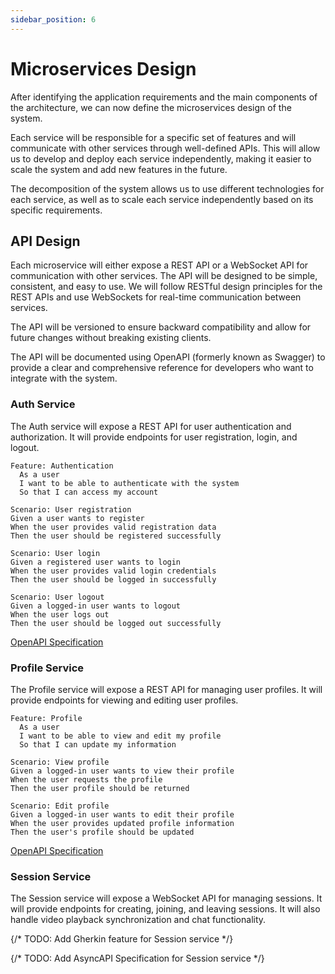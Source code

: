 ```yaml
---
sidebar_position: 6
---
```


# Microservices Design

After identifying the application requirements and the main components of the architecture, we can now define the microservices design of the system.

Each service will be responsible for a specific set of features and will communicate with other services through well-defined APIs. This will allow us to develop and deploy each service independently, making it easier to scale the system and add new features in the future.

The decomposition of the system allows us to use different technologies for each service, as well as to scale each service independently based on its specific requirements.

## API Design

Each microservice will either expose a REST API or a WebSocket API for communication with other services. The API will be designed to be simple, consistent, and easy to use. We will follow RESTful design principles for the REST APIs and use WebSockets for real-time communication between services.

The API will be versioned to ensure backward compatibility and allow for future changes without breaking existing clients.

The API will be documented using OpenAPI (formerly known as Swagger) to provide a clear and comprehensive reference for developers who want to integrate with the system.

### Auth Service

The Auth service will expose a REST API for user authentication and authorization. It will provide endpoints for user registration, login, and logout.

<Summary title="Feature: Authentication">

```gherkin
Feature: Authentication
  As a user
  I want to be able to authenticate with the system
  So that I can access my account

Scenario: User registration
Given a user wants to register
When the user provides valid registration data
Then the user should be registered successfully

Scenario: User login
Given a registered user wants to login
When the user provides valid login credentials
Then the user should be logged in successfully

Scenario: User logout
Given a logged-in user wants to logout
When the user logs out
Then the user should be logged out successfully

```

</Summary>

[OpenAPI Specification](https://letsstreamit.github.io/documentation/docs/api/openapi/auth/)

### Profile Service

The Profile service will expose a REST API for managing user profiles. It will provide endpoints for viewing and editing user profiles.

<Summary title="Feature: Profile">

```gherkin
Feature: Profile
  As a user
  I want to be able to view and edit my profile
  So that I can update my information

Scenario: View profile
Given a logged-in user wants to view their profile
When the user requests the profile
Then the user profile should be returned

Scenario: Edit profile
Given a logged-in user wants to edit their profile
When the user provides updated profile information
Then the user's profile should be updated

```

</Summary>

[OpenAPI Specification](https://letsstreamit.github.io/documentation/docs/api/openapi/profile/)

### Session Service

The Session service will expose a WebSocket API for managing sessions. It will provide endpoints for creating, joining, and leaving sessions. It will also handle video playback synchronization and chat functionality.

{/* TODO: Add Gherkin feature for Session service */}

{/* TODO: Add AsyncAPI Specification for Session service */}
